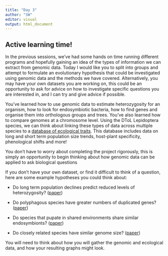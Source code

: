 ```yaml
---
title: "Day 3"
author: "SW"
editor: visual
output: html_document 
---
```


## Active learning time!

In the previous sessions, we've had some hands on time running different programs and hopefully gaining an idea of the types of information we can extract from genomic data. Today I would like you to split into groups and attempt to formulate an evolutionary hypothesis that could be investigated using genomic data and the methods we have covered. Alternatively, you may have your own datasets you are working on, this could be an opportunity to ask for advice on how to investigate specific questions you are interested in, and I can try and give advice if possible.

You've learned how to use genomic data to estimate heterozygosity for an organism, how to look for endosymbiotic bacteria, how to find genes and organise them into orthologous groups and trees. You've also learned how to compare genomes at a chromosome level. Using the DToL Lepidoptera species, we can think about linking these types of data across multiple species to a [database of ecological traits](https://catalogue.ceh.ac.uk/documents/5b5a13b6-2304-47e3-9c9d-35237d1232c6). This database includes data on long and short term population size trends, host-plant specificity, phenological shifts and more!

You don't have to worry about completing the project rigorously, this is simply an opportunity to begin thinking about how genomic data can be applied to ask biological questions

If you don't have your own dataset, or find it difficult to think of a question, here are some example hypotheses you could think about:

-   Do long term population declines predict reduced levels of heterozygosity? ([paper](https://www.pure.ed.ac.uk/ws/portalfiles/portal/105263079/s41467_019_11308_4.pdf))

-   Do polyphagous species have greater numbers of duplicated genes? ([paper](https://bmcgenomics.biomedcentral.com/articles/10.1186/s12864-016-3096-1#Sec2))

-   Do species that pupate in shared environments share similar endosymbionts? ([paper](https://www.pnas.org/doi/10.1073/pnas.2115608119))

-   Do closely related species have similar genome size? ([paper](https://www.ncbi.nlm.nih.gov/pmc/articles/PMC5552920/))

You will need to think about how you will gather the genomic and ecological data, and how your resulting graphs might look.
